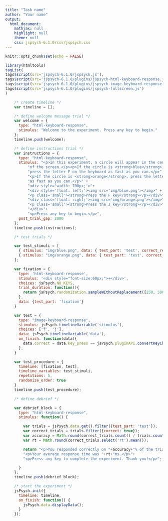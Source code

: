 ```yaml
---
title: "Task name"
author: "Your name"
output:
  html_document:
    mathjax: null
    highlight: null
    theme: null
    css: jspsych-6.1.0/css/jspsych.css
---
```


```r
knitr::opts_chunk$set(echo = FALSE)
```

```r
library(htmltools)
tagList(
tags$script(src='jspsych-6.1.0/jspsych.js'),
tags$script(src='jspsych-6.1.0/plugins/jspsych-html-keyboard-response.js'),
tags$script(src='jspsych-6.1.0/plugins/jspsych-image-keyboard-response.js'),
tags$script(src='jspsych-6.1.0/plugins/jspsych-fullscreen.js')
)
```


```js
    /* create timeline */
    var timeline = [];

    /* define welcome message trial */
    var welcome = {
      type: "html-keyboard-response",
      stimulus: "Welcome to the experiment. Press any key to begin."
    };
    timeline.push(welcome);

    /* define instructions trial */
    var instructions = {
      type: "html-keyboard-response",
      stimulus: "<p>In this experiment, a circle will appear in the center " +
          "of the screen.</p><p>If the circle is <strong>blue</strong>, " +
          "press the letter F on the keyboard as fast as you can.</p>" +
          "<p>If the circle is <strong>orange</strong>, press the letter J " +
          "as fast as you can.</p>" +
          "<div style='width: 700px;'>"+
          "<div style='float: left;'><img src='img/blue.png'></img>" +
          "<p class='small'><strong>Press the F key</strong></p></div>" +
          "<div class='float: right;'><img src='img/orange.png'></img>" +
          "<p class='small'><strong>Press the J key</strong></p></div>" +
          "</div>"+
          "<p>Press any key to begin.</p>",
      post_trial_gap: 2000
    };
    timeline.push(instructions);

    /* test trials */

    var test_stimuli = [
      { stimulus: "img/blue.png", data: { test_part: 'test', correct_response: 'f' } },
      { stimulus: "img/orange.png", data: { test_part: 'test', correct_response: 'j' } }
    ];

    var fixation = {
      type: 'html-keyboard-response',
      stimulus: '<div style="font-size:60px;">+</div>',
      choices: jsPsych.NO_KEYS,
      trial_duration: function(){
        return jsPsych.randomization.sampleWithoutReplacement([250, 500, 750, 1000, 1250, 1500, 1750, 2000], 1)[0];
      },
      data: {test_part: 'fixation'}
    }

    var test = {
      type: "image-keyboard-response",
      stimulus: jsPsych.timelineVariable('stimulus'),
      choices: ['f', 'j'],
      data: jsPsych.timelineVariable('data'),
      on_finish: function(data){
        data.correct = data.key_press == jsPsych.pluginAPI.convertKeyCharacterToKeyCode(data.correct_response);
      },
    }

    var test_procedure = {
      timeline: [fixation, test],
      timeline_variables: test_stimuli,
      repetitions: 5,
      randomize_order: true
    }
    timeline.push(test_procedure);

    /* define debrief */

    var debrief_block = {
      type: "html-keyboard-response",
      stimulus: function() {

        var trials = jsPsych.data.get().filter({test_part: 'test'});
        var correct_trials = trials.filter({correct: true});
        var accuracy = Math.round(correct_trials.count() / trials.count() * 100);
        var rt = Math.round(correct_trials.select('rt').mean());

        return "<p>You responded correctly on "+accuracy+"% of the trials.</p>"+
        "<p>Your average response time was "+rt+"ms.</p>"+
        "<p>Press any key to complete the experiment. Thank you!</p>";

      }
    };
    timeline.push(debrief_block);

    /* start the experiment */
    jsPsych.init({
      timeline: timeline,
      on_finish: function() {
        jsPsych.data.displayData();
      }
    });
```
